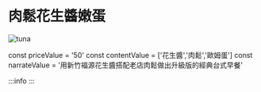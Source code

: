 # 肉鬆花生醬嫩蛋
![tuna](/img/item/DSC_4887.jpg)

const priceValue = '50'
const contentValue = ['花生醬','肉鬆','歐姆蛋']
const narrateValue = '用新竹福源花生醬搭配老店肉鬆做出升級版的經典台式早餐'

:::info
<PublicLayout
price={priceValue}
content={contentValue}
narrate={narrateValue}
/>
:::
